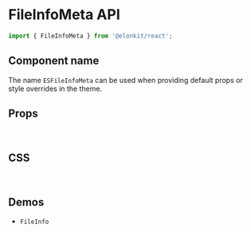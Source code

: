 
<Meta title="Components API/FileInfoMeta" />

# FileInfoMeta API

```js
import { FileInfoMeta } from '@elonkit/react';
```

## Component name

The name `ESFileInfoMeta` can be used when providing default props or style overrides in the theme.

## Props

<InterfaceTable variant="props" name="FileInfoMetaProps" />

<br />

## CSS

<InterfaceTable variant="css" name="FileInfoMetaClasses" />

<br />

## Demos

<ul>
  <li>
    <LinkTo kind="components-fileinfo" story="demo">
      <code>FileInfo</code>
    </LinkTo>
  </li>
</ul>
